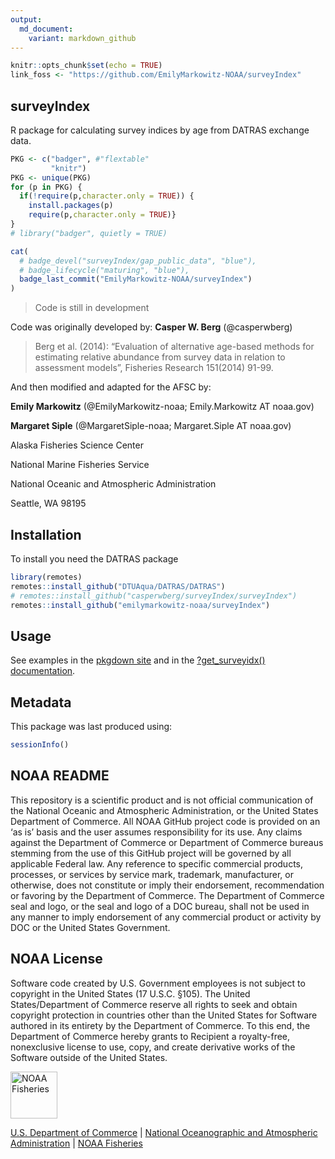 ```yaml
---
output: 
  md_document: 
    variant: markdown_github
---
```


```r
knitr::opts_chunk$set(echo = TRUE)
link_foss <- "https://github.com/EmilyMarkowitz-NOAA/surveyIndex"
```

<!-- README.md is generated from README.Rmd. Please edit that file -->

## surveyIndex

R package for calculating survey indices by age from DATRAS exchange data. 

```r
PKG <- c("badger", #"flextable"
         "knitr")
PKG <- unique(PKG)
for (p in PKG) {
  if(!require(p,character.only = TRUE)) {
    install.packages(p)
    require(p,character.only = TRUE)}
}
# library("badger", quietly = TRUE)
```


```r
cat(
  # badge_devel("surveyIndex/gap_public_data", "blue"),
  # badge_lifecycle("maturing", "blue"),
  badge_last_commit("EmilyMarkowitz-NOAA/surveyIndex")
)
```

> Code is still in development

Code was originally developed by: **Casper W. Berg** (@casperwberg)

> Berg et al. (2014): "Evaluation of alternative age-based methods for estimating relative abundance from survey data in relation to assessment models", Fisheries Research 151(2014) 91-99.

And then modified and adapted for the AFSC by:

**Emily Markowitz** (@EmilyMarkowitz-noaa; Emily.Markowitz AT noaa.gov)

**Margaret Siple** (@MargaretSiple-noaa; Margaret.Siple AT noaa.gov)

Alaska Fisheries Science Center

National Marine Fisheries Service

National Oceanic and Atmospheric Administration

Seattle, WA 98195

## Installation

To install you need the DATRAS package

```r
library(remotes)
remotes::install_github("DTUAqua/DATRAS/DATRAS")
# remotes::install_github("casperwberg/surveyIndex/surveyIndex")
remotes::install_github("emilymarkowitz-noaa/surveyIndex")
```

## Usage

See examples in the [pkgdown site](https://EmilyMarkowitz-NOAA.github.io/surveyIndex/) and in the [?get_surveyidx() documentation](https://emilymarkowitz-noaa.github.io/surveyIndex/reference/get_surveyidx.html). 

## Metadata

This package was last produced using: 

```r
sessionInfo()
```


## NOAA README

This repository is a scientific product and is not official communication of the National Oceanic and Atmospheric Administration, or the United States Department of Commerce. All NOAA GitHub project code is provided on an ‘as is’ basis and the user assumes responsibility for its use. Any claims against the Department of Commerce or Department of Commerce bureaus stemming from the use of this GitHub project will be governed by all applicable Federal law. Any reference to specific commercial products, processes, or services by service mark, trademark, manufacturer, or otherwise, does not constitute or imply their endorsement, recommendation or favoring by the Department of Commerce. The Department of Commerce seal and logo, or the seal and logo of a DOC bureau, shall not be used in any manner to imply endorsement of any commercial product or activity by DOC or the United States Government.

## NOAA License

Software code created by U.S. Government employees is not subject to copyright in the United States (17 U.S.C. §105). The United States/Department of Commerce reserve all rights to seek and obtain copyright protection in countries other than the United States for Software authored in its entirety by the Department of Commerce. To this end, the Department of Commerce hereby grants to Recipient a royalty-free, nonexclusive license to use, copy, and create derivative works of the Software outside of the United States.

<img src="https://raw.githubusercontent.com/nmfs-general-modeling-tools/nmfspalette/main/man/figures/noaa-fisheries-rgb-2line-horizontal-small.png" alt="NOAA Fisheries" height="75"/>

[U.S. Department of Commerce](https://www.commerce.gov/) \| [National Oceanographic and Atmospheric Administration](https://www.noaa.gov) \| [NOAA Fisheries](https://www.fisheries.noaa.gov/)
